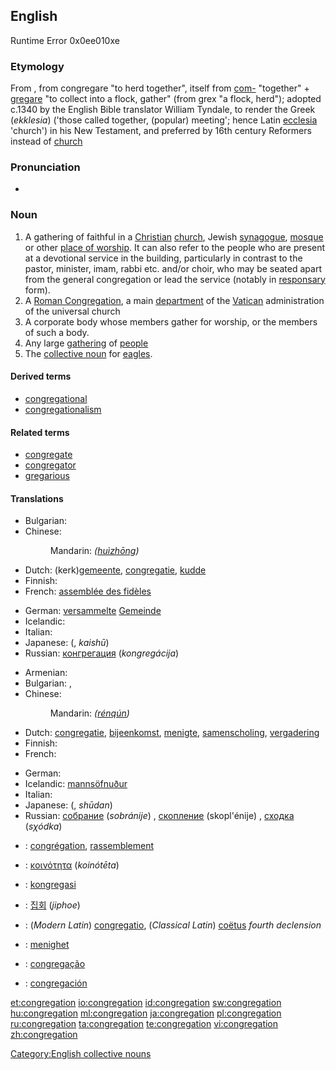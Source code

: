 ==English==
Runtime Error 0x0ee010xe
===Etymology===
From {{etyl|la}} {{term|congregatio|congregātiō|lang=la}}, from congregare "to herd together", itself from [[com-]] "together" + [[gregare]] "to collect into a flock, gather" (from grex "a flock, herd"); adopted c.1340 by the English Bible translator William Tyndale, to render the Greek (''ekklesia'') ('those called together, (popular) meeting'; hence Latin [[ecclesia]] 'church') in his New Testament, and preferred by 16th century Reformers instead of [[church]]

===Pronunciation===
* {{rhymes|eɪʃǝn}}

===Noun===
{{en-noun}}

# A gathering of faithful in a [[Christian]] [[church]], Jewish [[synagogue]], [[mosque]] or other [[place of worship]].  It can also refer to the people who are present at a devotional service in the building, particularly in contrast to the pastor, minister, imam, rabbi etc. and/or choir, who may be seated apart from the general congregation or lead the service (notably in [[responsary]] form).
# A [[Roman Congregation]], a main [[department]] of the [[Vatican]] administration of the universal church
# A corporate body whose members gather for worship, or the members of such a body.
# Any large [[gathering]] of [[people]]
# The [[collective noun]] for [[eagle|eagles]].

====Derived terms====
* [[congregational]]
* [[congregationalism]]

====Related terms====
* [[congregate]]
* [[congregator]]
* [[gregarious]]

====Translations====
{{trans-top|A religious gathering of people in a place of worship; its ordinary audience}}
* Bulgarian: {{t|bg|паство|n}}
* Chinese:
*: Mandarin: {{zh-ts|會眾|会众}} ''([[huì]][[zhōng]])''
* Dutch: (kerk)[[gemeente]], [[congregatie]], [[kudde]]
* Finnish: {{t+|fi|seurakunta}}
* French: [[assemblée des fidèles]] {{f}}
{{trans-mid}}
* German: [[versammelt]]e [[Gemeinde]] {{f}}
* Icelandic: {{t-|is|söfnuður|m}}
* Italian: {{t-|it|assemblea}}
* Japanese: {{Jpan|[[会衆]]}} ({{Jpan|[[かいしゅう]]}}, ''kaishū'')
* Russian: [[конгрегация]] (''kongregácija'') {{f}}
{{trans-bottom}}

{{trans-top|A large gathering of people}}
* Armenian: {{t-|hy|հավաքույթ|tr=havak’uyt’}}
* Bulgarian: {{t+|bg|сбор|m}},  {{t|bg|струпване}}
* Chinese:
*: Mandarin: {{zh-ts|人群|人群}} ''([[rén]][[qún]])''
* Dutch: [[congregatie]], [[bijeenkomst]], [[menigte]], [[samenscholing]], [[vergadering]]
* Finnish: {{t-|fi|väkijoukko}}
* French: {{t+|fr|assemblée|f}}
{{trans-mid}}
* German: {{t+|de|Versammlung|f}}
* Icelandic: [[mannsöfnuður]] {{m}}
* Italian: {{t+|it|congregazione}}
* Japanese: {{Jpan|[[集団]]}} ({{Jpan|[[しゅうだん]]}}, ''shūdan'')
* Russian: [[собрание]] (''sobránije'') {{n}}, [[скопление]] (skopl'énije) {{n}}, [[сходка]] (''sχódka'') {{f}}
{{trans-bottom}}

{{trans-see|Roman Congreation}}

{{checktrans-top}}
* {{ttbc|French}}: [[congrégation]], [[rassemblement]]
* {{ttbc|Greek}}: [[κοινότητα]] (''koinótēta'')
* {{ttbc|Indonesian}}: [[kongregasi]]
* {{ttbc|Korean}}: [[집회]] (''jiphoe'')
{{checktrans-mid}}
* {{ttbc|Latin}}: (''Modern Latin'') [[congregatio]], (''Classical Latin'') [[coëtus]] ''fourth declension''
* {{ttbc|Norwegian}}: [[menighet]]
* {{ttbc|Portuguese}}: [[congregação]]
* {{ttbc|Spanish}}: [[congregación]]
{{checktrans-bottom}}

[[Category:English collective nouns]]

[[et:congregation]]
[[io:congregation]]
[[id:congregation]]
[[sw:congregation]]
[[hu:congregation]]
[[ml:congregation]]
[[ja:congregation]]
[[pl:congregation]]
[[ru:congregation]]
[[ta:congregation]]
[[te:congregation]]
[[vi:congregation]]
[[zh:congregation]]